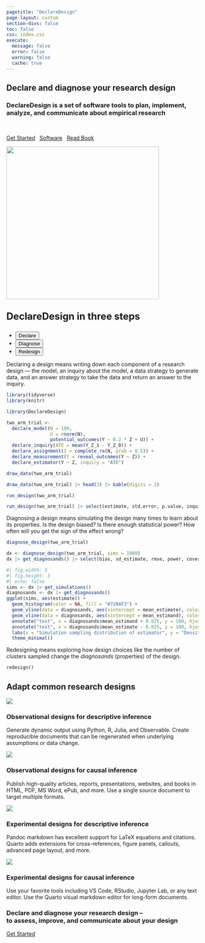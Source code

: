 ```yaml
---
pagetitle: "DeclareDesign"
page-layout: custom
section-divs: false
toc: false
css: index.css
execute:
  message: false
  error: false
  warning: false
  cache: true
---
```


<!-- ::: {.hero-banner} -->

<!-- ::: {.content-block} -->


<!-- ::: -->

<!-- ::: -->



::: {.dd-hero}

::: {.grid}

::: {.g-col-6 .hero-left}

# Declare and diagnose your research design

### DeclareDesign is a set of software tools to plan, implement, analyze, and communicate about empirical research

<br>

::: {.hero-buttons}
[Get Started](getting-started/){.btn-action-primary .btn-action .btn .btn-success .btn-lg role="button"} &nbsp;
[Software](/DeclareDesign/){.btn-action-primary .btn-action .btn .btn-success .btn-lg role="button"} &nbsp; [Read Book](https://book.declaredesign.org){.btn-action-primary .btn-action .btn .btn-success .btn-lg role="button"}
::: 
:::


::: {.g-col-6 .hero-right .text-center}
![](https://book.declaredesign.org/figures/cover.jpg){width=400}
:::

:::

:::



<!-- mida -->


<!-- ::: {.mida-panel} -->

<!-- # Model + Inquiry + Data Strategy + Answer Strategy -->

<!-- Research designs have four components. Learn more about the MIDA framework -->

<!-- [Learn more](mida/){.btn-action-primary .btn-action .btn .btn-success .btn-lg role="button"} -->

<!-- ::: -->




<!-- ddr -->

::: {.hello-quarto .alt-background}
::: {.content-block}

::: {.hello-quarto-banner}

<p style="font-size:25px;padding-top:5px"><b>DeclareDesign in three steps</b>&nbsp;&nbsp;&nbsp;&nbsp;&nbsp;</p>
<ul class="nav nav-pills" id="hello-quarto-tab" role="tablist"> 
  <li class="nav-item" role="presentation">
    <button class="nav-link active" id="python-tab" data-bs-toggle="tab" data-bs-target="#python" type="button" role="tab" aria-controls="python" aria-selected="true">Declare</button>
  </li>
  <li class="nav-item" role="presentation">
    <button class="nav-link" id="knitr-tab" data-bs-toggle="tab" data-bs-target="#knitr" type="button" role="tab" aria-controls="knitr" aria-selected="false">Diagnose</button>
  </li>
  <li class="nav-item" role="presentation">
    <button class="nav-link" id="julia-tab" data-bs-toggle="tab" data-bs-target="#julia" type="button" role="tab" aria-controls="julia" aria-selected="false">Redesign</button>
  </li>
</ul>
</p>
:::

<div class="tab-content" id="hello-quarto-tabcontent">

<div class="tab-pane fade  show active" id="python" role="tabpanel" aria-labelledby="python-tab">

Declaring a design means writing down each component of a research design --- the model, an inquiry about the model, a data strategy to generate data, and an answer strategy to take the data and return an answer to the inquiry. 

::: {.grid}
::: {.g-col-lg-6 .g-col-12}
```r
library(tidyverse)
library(knitr)
```
```r
library(DeclareDesign)

two_arm_trial <-
  declare_model(N = 100,
                U = rnorm(N),
                potential_outcomes(Y ~ 0.2 * Z + U)) +
  declare_inquiry(ATE = mean(Y_Z_1 - Y_Z_0)) +
  declare_assignment(Z = complete_ra(N, prob = 0.5)) +
  declare_measurement(Y = reveal_outcomes(Y ~ Z)) +
  declare_estimator(Y ~ Z, inquiry = "ATE")
```
:::

::: {.g-col-lg-6 .g-col-12}
```r
draw_data(two_arm_trial)
```
```r
draw_data(two_arm_trial) |> head(3) |> kable(digits = 2)
```

```r
run_design(two_arm_trial)
```
```r
run_design(two_arm_trial) |> select(estimate, std.error, p.value, inquiry, estimand) |> kable(digits = 2)
```
:::

:::

</div>

<div class="tab-pane fade" id="knitr" role="tabpanel" aria-labelledby="knitr-tab">

Diagnosing a design means simulating the design many times to learn about its properties. Is the design biased? Is there enough statistical power? How often will you get the sign of the effect wrong?

::: {.grid}
::: {.g-col-lg-6 .g-col-12}
```r
diagnose_design(two_arm_trial)
```
```r
dx <- diagnose_design(two_arm_trial, sims = 1000)
dx |> get_diagnosands() |> select(bias, sd_estimate, rmse, power, coverage) |> rename_with(~str_replace(str_to_sentence(.), "_", " "), .cols = everything()) |> rename(`SD(estimate)` = `Sd estimate`, `RMSE` = `Rmse`) |> kable(digits = 2)
```
:::

::: {.g-col-lg-6 .g-col-12}
```r
#| fig.width: 5
#| fig.height: 3
#| echo: false
sims <- dx |> get_simulations() 
diagnosands <- dx |> get_diagnosands()
ggplot(sims, aes(estimate)) + 
  geom_histogram(color = NA, fill = "#72B4F3") + 
  geom_vline(data = diagnosands, aes(xintercept = mean_estimate), color = gray(0.1), lty = "dashed") + 
  geom_vline(data = diagnosands, aes(xintercept = mean_estimand), color = "#C6227F", lwd = 1.25) + 
  annotate("text", x = diagnosands$mean_estimand + 0.025, y = 100, hjust = 0, label = "Estimand", color = "#C6227F") +   
  annotate("text", x = diagnosands$mean_estimate - 0.025, y = 100, hjust = 1, label = "Average estimate", color = gray(0.1)) + 
  labs(x = "Simulation sampling distribution of estimator", y = "Density") + 
  theme_minimal()
```
:::

:::

</div>

<div class="tab-pane fade" id="julia" role="tabpanel" aria-labelledby="julia-tab">

Redesigning means exploring how design choices like the number of clusters sampled change the *diagnosands* (properties) of the design. 

::: {.grid}
::: {.g-col-lg-6 .g-col-12}
````markdown
redesign()
````
:::

<!-- ::: {.hello-output .g-col-lg-6 .g-col-12} -->
<!-- ![](images/hello-julia.png){fig-alt="Example Plots Demo output with title, author, date published and main section on Parametric plots which contains text, a toggleable code field, and the output of the plot, with the caption Figure 1 Parametric Plots."} -->
<!-- ::: -->

:::

</div>

</div>



::: {.grid}


:::
:::
:::


<!-- grid of content -->

::: {.content-block}

## Adapt common research designs

::: {.grid}

::: {.g-col-3}

![](https://draft.declaredesign.org/figures/figure-15-4.svg)

### Observational designs for descriptive inference
Generate dynamic output using Python, R, Julia, and Observable. Create reproducible documents that can be regenerated when underlying assumptions or data change.

:::

::: {.g-col-3}

![](https://draft.declaredesign.org/figures/figure-16-9.svg)

### Observational designs for causal inference
Publish high-quality articles, reports, presentations, websites, and books in HTML, PDF, MS Word, ePub, and more. Use a single source document to target multiple formats.
:::

::: {.g-col-3}

![](https://draft.declaredesign.org/figures/figure-17-3.svg)

### Experimental designs for descriptive inference
Pandoc markdown has excellent support for LaTeX equations and citations. Quarto adds extensions for cross-references, figure panels, callouts, advanced page layout, and more.

:::

::: {.g-col-3}

![](https://draft.declaredesign.org/figures/figure-18-12.svg)

### Experimental designs for causal inference
Use your favorite tools including VS Code, RStudio, Jupyter Lab, or any text editor. Use the Quarto visual markdown editor for long-form documents.

:::

:::
:::

<!-- take action -->

::: {.get-started .alt-background}
::: {.content-block}

### Declare and diagnose your research design --<br>to assess, improve, and communicate about your design

[Get Started](getting_started/){.btn-action-primary  .btn-action .btn .btn-success .btn-lg role="button"}

:::
:::
